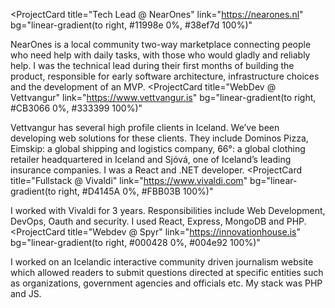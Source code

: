 <ProjectCard 
  title="Tech Lead @ NearOnes" 
  link="https://nearones.nl" 
  bg="linear-gradient(to right, #11998e 0%, #38ef7d 100%)"
  >
NearOnes is a local community two-way marketplace connecting people who need help with daily tasks, with those who would gladly and reliably help. I was the technical lead during their first months of building the product,  responsible for early software architecture, infrastructure choices and the development of an MVP. 
</ProjectCard>
<ProjectCard title="WebDev @ Vettvangur" link="https://www.vettvangur.is" 
  bg="linear-gradient(to right, #CB3066 0%, #333399 100%)"
  >
Vettvangur has several high profile clients in Iceland. We’ve been developing web solutions for these clients. They include Dominos Pizza, Eimskip: a global shipping and logistics company, 66°: a global clothing retailer headquartered in Iceland and Sjóvá, one of Iceland’s leading insurance companies. I was a React and .NET developer.
</ProjectCard>
<ProjectCard title="Fullstack @ Vivaldi" link="https://www.vivaldi.com" 
bg="linear-gradient(to right, #D4145A 0%, #FBB03B 100%)"
>
I worked with Vivaldi for 3 years. Responsibilities include Web Development, DevOps, Oauth and security. I used React, Express, MongoDB and PHP.
</ProjectCard>
<ProjectCard title="Webdev @ Spyr" link="https://innovationhouse.is" 
bg="linear-gradient(to right, #000428 0%, #004e92 100%)"
>
I worked on an Icelandic interactive community driven journalism website which allowed readers to submit questions directed at specific entities such as organizations, government agencies and officials etc. My stack was PHP and JS.
</ProjectCard>